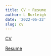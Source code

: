 ```yaml
---
title: CV + Resume
author: L Burleigh
date: '2022-06-22'
slug: cv
---
```



 [CV](/research-portfolio/CV2.pdf)
 
 [Resume](/research-portfolio/LB_Resume.pdf)


